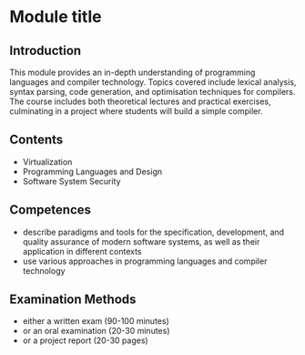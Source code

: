 # Module title

## Introduction

This module provides an in-depth understanding of programming languages and compiler technology. Topics covered include lexical analysis, syntax parsing, code generation, and optimisation techniques for compilers. The course includes both theoretical lectures and practical exercises, culminating in a project where students will build a simple compiler.


## Contents

- Virtualization
- Programming Languages and Design
- Software System Security


## Competences

- describe paradigms and tools for the specification, development, and quality assurance of modern software systems, as well as their application in different contexts
- use various approaches in programming languages and compiler technology


## Examination Methods

- either a written exam (90-100 minutes)
- or an oral examination (20-30 minutes)
- or a project report (20-30 pages)
